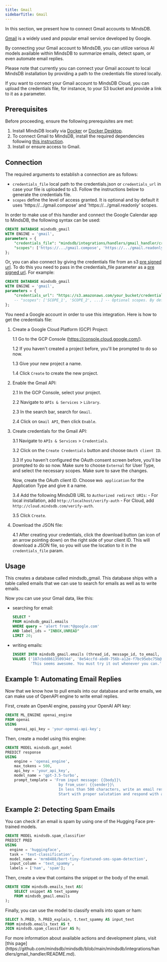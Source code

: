 ```yaml
---
title: Gmail
sidebarTitle: Gmail
---
```


In this section, we present how to connect Gmail accounts to MindsDB.

[Gmail](https://gmail.com/) is a widely used and popular email service developed by Google.

By connecting your Gmail account to MindsDB, you can utilize various AI models available within MindsDB to summarize emails, detect spam, or even automate email replies.

<Warning>
Please note that currently you can connect your Gmail account to local MindsDB installation by providing a path to the credentials file stored locally.

If you want to connect your Gmail account to MindsDB Cloud, you can upload the credentials file, for instance, to your S3 bucket and provide a link to it as a parameter.
</Warning>

## Prerequisites

Before proceeding, ensure the following prerequisites are met:

1. Install MindsDB locally via [Docker](/setup/self-hosted/docker) or [Docker Desktop](/setup/self-hosted/docker-desktop).
2. To connect Gmail to MindsDB, install the required dependencies following [this instruction](/setup/self-hosted/docker#install-dependencies).
3. Install or ensure access to Gmail.

## Connection

The required arguments to establish a connection are as follows:

* `credentials_file` local path to the credentials.json or `credentials_url` in case your file is uploaded to s3. Follow the instructions below to generate the credentials file.
* `scopes` define the level of access granted. It is optional and by default it uses 'https://.../gmail.compose' and 'https://.../gmail.readonly' scopes.

In order to make use of this handler and connect the Google Calendar app to MindsDB, the following syntax can be used:

```sql
CREATE DATABASE mindsdb_gmail
WITH ENGINE = 'gmail',
parameters = {
    "credentials_file": "mindsdb/integrations/handlers/gmail_handler/credentials.json",
    "scopes": ['https://.../gmail.compose', 'https://.../gmail.readonly', ...]
};
```

Or, you can also connect by giving the credentials file from an s3 [pre signed url](https://docs.aws.amazon.com/AmazonS3/latest/userguide/ShareObjectPreSignedURL.html). To do this you need to pass in the credentials_file parameter as a [pre signed url](https://docs.aws.amazon.com/AmazonS3/latest/userguide/ShareObjectPreSignedURL.html). For example:

```sql
CREATE DATABASE mindsdb_gmail
WITH ENGINE = 'gmail',
parameters = {
    "credentials_url": "https://s3.amazonaws.com/your_bucket/credentials.json?response-content-disposition=inline&X-Amz-Security-Token=12312...",
    -- "scopes": ['SCOPE_1', 'SCOPE_2', ...] -- Optional scopes. By default 'https://.../gmail.compose' & 'https://.../gmail.readonly' scopes are used
};
```

<Tip>
You need a Google account in order to use this integration. Here is how to get the credentials file:

1. Create a Google Cloud Platform (GCP) Project:

    1.1 Go to the GCP Console (https://console.cloud.google.com/).
    
    1.2 If you haven't created a project before, you'll be prompted to do so now.
    
    1.3 Give your new project a name.
    
    1.4 Click `Create` to create the new project.

2. Enable the Gmail API:

    2.1 In the GCP Console, select your project.

    2.2 Navigate to `APIs & Services` > `Library`.

    2.3 In the search bar, search for `Gmail`.

    2.4 Click on `Gmail API`, then click `Enable`.

3. Create credentials for the Gmail API:

    3.1 Navigate to `APIs & Services` > `Credentials`.

    3.2 Click on the `Create Credentials` button and choose `OAuth client ID`.

    3.3 If you haven't configured the OAuth consent screen before, you'll be prompted to do so now. Make sure to choose `External` for User Type, and select the necessary scopes. Make sure to save the changes.

    Now, create the OAuth client ID. Choose `Web application` for the Application Type and give it a name.

    3.4 Add the following MindsDB URL to `Authorized redirect URIs`: 
        - For local installation, add `http://localhost/verify-auth`
        - For Cloud, add `http://cloud.mindsdb.com/verify-auth`.

    3.5 Click `Create`.

4. Download the JSON file:

    4.1 After creating your credentials, click the download button (an icon of an arrow pointing down) on the right side of your client ID. This will download a JSON file, so you will use the location to it in the `credentials_file` param. 
</Tip>

## Usage

This creates a database called mindsdb_gmail. This database ships with a table called emails that we can use to search for emails as well as to write emails.

Now you can use your Gmail data, like this:

* searching for email:

    ```sql
    SELECT *
    FROM mindsdb_gmail.emails
    WHERE query = 'alert from:*@google.com'
    AND label_ids = "INBOX,UNREAD"
    LIMIT 20;
    ```

* writing emails:

    ```sql
    INSERT INTO mindsdb_gmail.emails (thread_id, message_id, to_email, subject, body)
    VALUES ('187cbdd861350934d', '8e54ccfd-abd0-756b-a12e-f7bc95ebc75b@Spark', 'test@example2.com', 'Trying out MindsDB',
            'This seems awesome. You must try it out whenever you can.');
    ```

## Example 1: Automating Email Replies

Now that we know how to pull emails into our database and write emails, we can make use of OpenAPI engine to write email replies.

First, create an OpenAI engine, passing your OpenAI API key:

```sql
CREATE ML_ENGINE openai_engine
FROM openai
USING
    openai_api_key = 'your-openai-api-key';
```

Then, create a model using this engine:

```sql
CREATE MODEL mindsdb.gpt_model
PREDICT response
USING
    engine = 'openai_engine',
    max_tokens = 500,
    api_key = 'your_api_key', 
    model_name = 'gpt-3.5-turbo',
    prompt_template = 'From input message: {{body}}\
                        by from_user: {{sender}}\
                        In less than 500 characters, write an email response to {{sender}} in the following format:\
                        Start with proper salutation and respond with a short message in a casual tone, and sign the email with my name mindsdb';
```

## Example 2: Detecting Spam Emails

You can check if an email is spam by using one of the Hugging Face pre-trained models.

```sql
CREATE MODEL mindsdb.spam_classifier                           
PREDICT PRED                           
USING
  engine = 'huggingface',              
  task = 'text-classification',        
  model_name = 'mrm8488/bert-tiny-finetuned-sms-spam-detection', 
  input_column = 'text_spammy',        
  labels = ['ham', 'spam'];
```

Then, create a view that contains the snippet or the body of the email.

```sql
CREATE VIEW mindsdb.emails_text AS(
    SELECT snippet AS text_spammy
    FROM mindsdb_gmail.emails
);
```

Finally, you can use the model to classify emails into spam or ham:

```sql
SELECT h.PRED, h.PRED_explain, t.text_spammy AS input_text
FROM mindsdb.emails_text AS t
JOIN mindsdb.spam_classifier AS h;
```

<Info>
For more information about available actions and development plans, visit [this page](https://github.com/mindsdb/mindsdb/blob/main/mindsdb/integrations/handlers/gmail_handler/README.md).
</Info>

